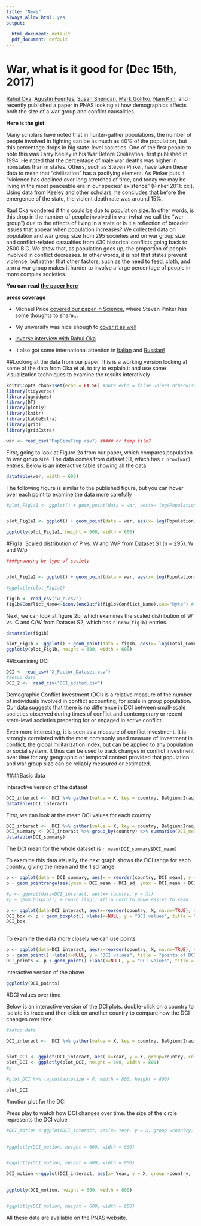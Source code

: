 ```yaml
---
title: "News"
always_allow_html: yes
output:
  
  html_document: default
  pdf_document: default
---
```


# War, what is it good for (Dec 15th, 2017)  

[Rahul Oka](http://anthropology.nd.edu/faculty-and-staff/faculty-by-alpha/rahul-oka/), [Agustin Fuentes](http://anthropology.nd.edu/faculty-and-staff/faculty-by-alpha/agustin-fuentes/), [Susan Sheridan](http://anthropology.nd.edu/faculty-and-staff/faculty-by-alpha/susan-sheridan/), [Mark Golitko](http://anthropology.nd.edu/faculty-and-staff/faculty-by-alpha/mark-golitko/), [Nam Kim](https://www.anthropology.wisc.edu/staff/kim-nam-c/), and I recently published a paper in PNAS looking at how demographics affects both the size of a war group and conflict causalities. 

 __Here is the gist__: 

       
Many scholars have noted that in hunter-gather populations, the number of people involved in fighting can be as much as 40% of the population, but this percentage drops in big state-level societies. One of the first people to note this was Larry Keeley in his War Before Civilization, first published in 1994. He noted that the percentage of male war deaths was higher in nonstates than in states. Others, such as Steven Pinker, have taken these data to mean that “civilization” has a pacifying element. As Pinker puts it “violence has declined over long stretches of time, and today we may be living in the most peaceable era in our species’  existence” (Pinker 2011: xxi). Using data from Keeley and other scholars, he concludes that before the emergence of the state, the violent death rate was around 15%.

Raul Oka wondered if this could be due to population size. In other words, is this drop in the number of people involved in war (what we call the “war group”) due to the effects of living in a state or is it a reflection of broader issues that appear when population increases?
We collected data on population and war group size from 295 societies and on war group size and conflict-related casualties from 430 historical conflicts going back to 2500 B.C. We show that, as population goes up, the proportion of people involved in conflict decreases.  In other words, it is not that states prevent violence, but rather that other factors, such as the need to feed, cloth, and arm a war group makes it harder to involve a large percentage of people in more complex societies. 

__You can read [the paper here](http://www.pnas.org/content/early/2017/12/07/1713972114.short?rss=1)__

**press coverage**

* Michael Price [covered our paper in Science](http://www.sciencemag.org/news/2017/12/why-human-society-isn-t-more-or-less-violent-past), where Steven Pinker has some thoughts to share...

* My university was nice enough to [cover it as well](https://today.appstate.edu/2017/12/13/war-group)

* [Inverse interview with Rahul Oka](https://www.inverse.com/article/39263-war-groups-are-humans-history-more-less-violent)



* It also got some international attention in [Italian]( https://www.galileonet.it/2017/12/violenza-civilizzazione-guerre/) and [Russian!]( https://www.nkj.ru/news/32809/)



##Looking at the data from our paper
This is a working version looking at some of the data from Oka et al. to try to explain it and use some visualization techniques to examine the results interatively



```r
knitr::opts_chunk$set(echo = FALSE) #note echo = false unless otherwise said
library(tidyverse)
library(ggridges)
library(DT)
library(plotly)
library(knitr)
library(kableExtra)
library(grid)
library(gridExtra)
```



```r
war <- read_csv("PopSizeTemp.csv") ##### or temp file?
```


First, going to look at Figure 2a from our paper, which compares population to war group size.
The data comes from dataset S1, which has `r nrow(war)` entries. Below is an interactive table showing all the data

```r
datatable(war, width = 600)
```



The following figure is similar to the published figure, but you can hover over each point to examine the data more carefully


```r
#plot_Fig1a1 <- ggplot() + geom_point(data = war, aes(x= log(Population), y = log(Overall_War_Group_Size_W), color = Time_Type))+ geom_smooth(data = war, aes(x= log(Population), y = log(Overall_War_Group_Size_W), group=1),method="lm") + geom_point(data= war, aes(x= log(Population), y = log(W.P), color = Time_Type)) + geom_smooth(data = war, aes(x= log(Population), y = log(W.P), group=1),method="lm")


plot_Fig1a1 <- ggplot() + geom_point(data = war, aes(x= log(Population), y = log(Overall_War_Group_Size_W), color = Time_Type, text = paste("Society: ", Society) ))+ geom_smooth(data = war, aes(x= log(Population), y = log(Overall_War_Group_Size_W), group=1),method="lm") + geom_point(data= war, aes(x= log(Population), y = log(W.P), color = Time_Type, text = paste("Society: ", Society))) + geom_smooth(data = war, aes(x= log(Population), y = log(W.P), group=1),method="lm")

```


```r
ggplotly(plot_Fig1a1, height = 600, width = 600)
```
#Fig1a: Scaled distribution of P vs. W and W/P from Dataset S1 (n = 295). W and W/p



```r

####grouping by type of society


plot_Fig1a2 <- ggplot() + geom_point(data = war, aes(x= log(Population), y = log(Overall_War_Group_Size_W), color = Type_of_Society, text = Society))+ geom_smooth(data = war, aes(x= log(Population), y = log(Overall_War_Group_Size_W), group=1),method="lm") + geom_point(data= war, aes(x= log(Population), y = log(W.P), color = Type_of_Society, text = Society)) + geom_smooth(data = war, aes(x= log(Population), y = log(W.P), group=1),method="lm")


```

```r
#ggplotly(plot_Fig1a2)
```






```r
fig1b <- read_csv("w_c.csv")
fig1b$Conflict_Name<-iconv(enc2utf8(fig1b$Conflict_Name),sub="byte") #fix the format of Conflict col

```

Next, we can look at figure 2b, which examines the scaled distribution of W vs. C and
C/W from Dataset S2, which has `r nrow(fig1b)` entries.


```r
datatable(fig1b)
```

```r
plot_Fig1b <- ggplot() + geom_point(data = fig1b, aes(x= log(Total_Combatants_W), y = log(Casualties_C), color = Time_Type, text = paste("Conflict name: ", Conflict_Name) ))+ geom_smooth(data = fig1b, aes(x= log(Total_Combatants_W), y = log(Casualties_C), group=1),method="lm") + geom_point(data= fig1b, aes(x= log(Total_Combatants_W), y = log(C_W), color = Time_Type, text = paste("Conflict name: ", Conflict_Name))) + geom_smooth(data = fig1b, aes(x= log(Total_Combatants_W), y = log(C_W), group=1),method="lm")
ggplotly(plot_Fig1b, height = 600, width = 600)


```





##Examining DCI

```r
DCI <- read_csv("X_Factor_Dataset.csv")
#setup data
DCI_2 <-  read_csv("DCI_edited.csv")

```


Demographic Conflict Investment (DCI) is a relative measure of the number of individuals involved in conflict accounting, for scale in group population. Our data suggests that there is no difference in DCI between small-scale societies observed during times of conflict and contemporary or recent state-level societies preparing for or engaged in active conflict. 

Even more interesting, it is seen as a measure of conflict investment. It is strongly correlated
with the most commonly used measure of investment in conflict, the global militarization index, but can be applied to any population or social system. It thus can be used to track changes in conflict
investment over time for any geographic or temporal context provided that population and war group size can be reliably measured or estimated.

####Basic data

Interactive  version of the dataset

```r
DCI_interact <-  DCI %>% gather(value = X, key = country, Belgium:Iraq)
datatable(DCI_interact)
```


First, we can look at the mean DCI values for each country


```r
DCI_interact <-  DCI %>% gather(value = X, key = country, Belgium:Iraq)
DCI_summary <- DCI_interact %>% group_by(country) %>% summarise(DCI_mean = mean(X, na.rm = TRUE), DCI_sd = sd(X, na.rm = TRUE))
datatable(DCI_summary)
```

The DCI mean for the whole dataset is `r mean(DCI_summary$DCI_mean)`


To examine this data visually, the next graph shows the DCI range for each country, giving the mean and the 1 sd range



```r
p <- ggplot(data = DCI_summary, aes(x = reorder(country, DCI_mean), y = DCI_mean, color = country) )
p + geom_pointrange(aes(ymin = DCI_mean - DCI_sd, ymax = DCI_mean + DCI_sd)) +coord_flip() + labs(title= "DCI range mean +/- sd", y="DCI range", x = NULL) + guides(color = FALSE)
```







```r
#p <- ggplot(data=DCI_interact, aes(x= country, y = X))
#p + geom_boxplot() + coord_flip() #flip cord to make easier to read
```


```r
p <- ggplot(data=DCI_interact, aes(x=reorder(country, X, na.rm=TRUE), y = X, fill= country))
DCI_box <- p + geom_boxplot() +labs(x=NULL, y = "DCI values", title = "boxplot of DCI") +coord_flip() + guides(fill=FALSE) #last argument is so that the legend doesn't show up
DCI_box
            
```


To examine the data more closely we can use points



```r
p <- ggplot(data=DCI_interact, aes(x=reorder(country, X, na.rm=TRUE), y = X, color= country))
p + geom_point() +labs(x=NULL, y = "DCI values", title = "points of DCI") +coord_flip() + guides(color=FALSE) + geom_jitter(width = .15)
DCI_points <- p + geom_point() +labs(x=NULL, y = "DCI values", title = "points of DCI") +coord_flip() + guides(color=FALSE) + geom_jitter(width = .15)
```
interactive version of the above

```r
ggplotly(DCI_points)
```





#DCI values over time

Below is an interactive version of the DCI plots.
double-click on a country to isolate its trace and then click on another country to compare how the DCI changes over time. 

```r

#setup data

DCI_interact <-  DCI %>% gather(value = X, key = country, Belgium:Iraq)


plot_DCI <- ggplot(DCI_interact, aes( x=Year, y = X, group=country, color = country)) + geom_line() + ylab("DCI")
plot_DCI <- ggplotly(plot_DCI, height = 600, width = 800)
#p

#plot_DCI %>% layout(autosize = F, width = 800, height = 800)

plot_DCI
```

#motion plot for the DCI

Press play to watch how DCI changes over time. the size of the circle represents the DCI value

```r
#DCI_motion <-ggplot(DCI_interact, aes(x= Year, y = X, group =country, frame = Year, #color = country)) + geom_point() 
                     

```


```r

#ggplotly(DCI_motion, height = 600, width = 800)


#ggplotly(DCI_motion, height = 600, width = 800)
```



```r
DCI_motion <-ggplot(DCI_interact, aes(x= Year, y = X, group =country, frame = Year, color = country, label=country, size = X)) + geom_point() + geom_label(aes(Year, X, label=country)) 
                     

```


```r

ggplotly(DCI_motion, height = 600, width = 800)


#ggplotly(DCI_motion, height = 600, width = 800)
```









All these data are available on the PNAS website.
